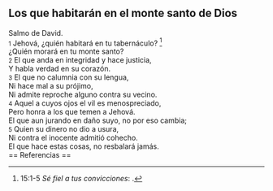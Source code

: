 == Los que habitarán en el monte santo de Dios ==

Salmo de David.<br>
{{anchor|1}} <small>1</small> Jehová, ¿quién habitará en tu tabernáculo? <ref>15:1-5 ''Sé fiel a tus convicciones'': {{lib|LU|124|4|9}}.</ref><br>
¿Quién morará en tu monte santo?<br>
{{anchor|2}} <small>2</small> El que anda en integridad y hace justicia,<br>
Y habla verdad en su corazón.<br>
{{anchor|3}} <small>3</small> El que no calumnia con su lengua,<br>
Ni hace mal a su prójimo,<br>
Ni admite reproche alguno contra su vecino.<br>
{{anchor|4}} <small>4</small> Aquel a cuyos ojos el vil es menospreciado,<br>
Pero honra a los que temen a Jehová.<br>
El que aun jurando en daño suyo, no por eso cambia;<br>
{{anchor|5}} <small>5</small> Quien su dinero no dio a usura,<br>
Ni contra el inocente admitió cohecho.<br>
El que hace estas cosas, no resbalará jamás.<br>
== Referencias ==

<references />

